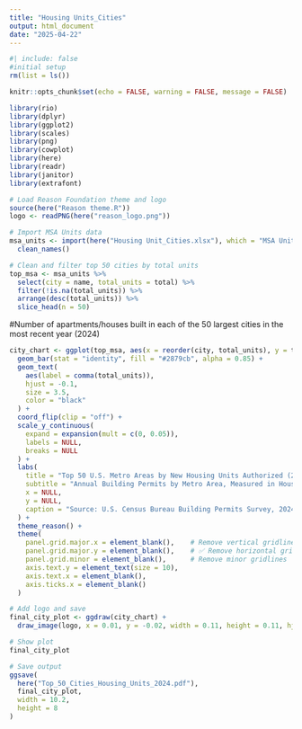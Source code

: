 ---
title: "Housing Units_Cities"
output: html_document
date: "2025-04-22"
---

```{r}
#| include: false
#initial setup
rm(list = ls())

knitr::opts_chunk$set(echo = FALSE, warning = FALSE, message = FALSE)

library(rio)
library(dplyr)
library(ggplot2)
library(scales)
library(png)
library(cowplot)
library(here)
library(readr)
library(janitor)
library(extrafont)

# Load Reason Foundation theme and logo
source(here("Reason theme.R"))
logo <- readPNG(here("reason_logo.png"))

```



```{r}
# Import MSA Units data
msa_units <- import(here("Housing Unit_Cities.xlsx"), which = "MSA Units") %>%
  clean_names()
```


```{r}
# Clean and filter top 50 cities by total units
top_msa <- msa_units %>%
  select(city = name, total_units = total) %>%
  filter(!is.na(total_units)) %>%
  arrange(desc(total_units)) %>%
  slice_head(n = 50)
```

#Number of apartments/houses built in each of the 50 largest cities in the most recent year (2024)
```{r}
city_chart <- ggplot(top_msa, aes(x = reorder(city, total_units), y = total_units)) +
  geom_bar(stat = "identity", fill = "#2879cb", alpha = 0.85) +
  geom_text(
    aes(label = comma(total_units)),
    hjust = -0.1,
    size = 3.5,
    color = "black"
  ) +
  coord_flip(clip = "off") +
  scale_y_continuous(
    expand = expansion(mult = c(0, 0.05)),  
    labels = NULL,
    breaks = NULL
  ) +
  labs(
    title = "Top 50 U.S. Metro Areas by New Housing Units Authorized (2024)",
    subtitle = "Annual Building Permits by Metro Area, Measured in Housing Units",
    x = NULL,
    y = NULL,
    caption = "Source: U.S. Census Bureau Building Permits Survey, 2024"
  ) +
  theme_reason() +
  theme(
    panel.grid.major.x = element_blank(),    # Remove vertical gridlines
    panel.grid.major.y = element_blank(),    # ✅ Remove horizontal gridlines
    panel.grid.minor = element_blank(),      # Remove minor gridlines
    axis.text.y = element_text(size = 10),
    axis.text.x = element_blank(),
    axis.ticks.x = element_blank()
  )

# Add logo and save
final_city_plot <- ggdraw(city_chart) +
  draw_image(logo, x = 0.01, y = -0.02, width = 0.11, height = 0.11, hjust = 0, vjust = 0)

# Show plot
final_city_plot

# Save output
ggsave(
  here("Top_50_Cities_Housing_Units_2024.pdf"),
  final_city_plot,
  width = 10.2,
  height = 8
)

```